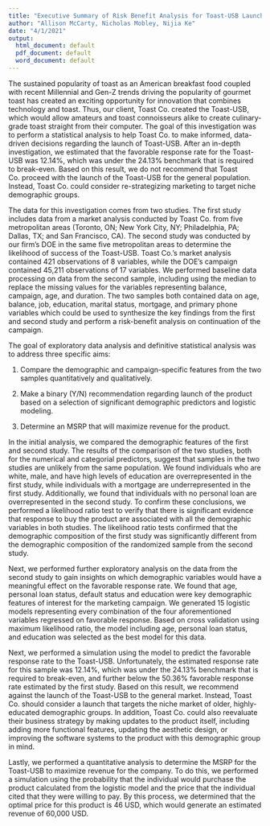 ```yaml
---
title: "Executive Summary of Risk Benefit Analysis for Toast-USB Launch"
author: "Allison McCarty, Nicholas Mobley, Nijia Ke"
date: "4/1/2021"
output:
  html_document: default
  pdf_document: default
  word_document: default
---
```


The sustained popularity of toast as an American breakfast food coupled with recent Millennial and Gen-Z trends driving the popularity of gourmet toast has created an exciting opportunity for innovation that combines technology and toast. Thus, our client, Toast Co. created the Toast-USB, which would allow amateurs and toast connoisseurs alike to create culinary-grade toast straight from their computer. The goal of this investigation was to perform a statistical analysis to help Toast Co. to make informed, data-driven decisions regarding the launch of Toast-USB.  After an in-depth investigation, we estimated that the favorable response rate for the Toast-USB was 12.14%, which was under the 24.13% benchmark that is required to break-even. Based on this result, we do not recommend that Toast Co. proceed with the launch of the Toast-USB for the general population. Instead, Toast Co. could consider re-strategizing marketing to target niche demographic groups.

The data for this investigation comes from two studies. The first study includes data from a market analysis conducted by Toast Co. from five metropolitan areas (Toronto, ON; New York City, NY; Philadelphia, PA; Dallas, TX; and San Francisco, CA). The second study was conducted by our firm’s DOE in the same five metropolitan areas to determine the likelihood of success of the Toast-USB. Toast Co.’s market analysis contained 421 observations of 8 variables, while the DOE’s campaign contained 45,211 observations of 17 variables. We performed baseline data processing on data from the second sample, including using the median to replace the missing values for the variables representing balance, campaign, age, and duration. The two samples both contained data on age, balance, job, education, marital status, mortgage, and primary phone variables which could be used to synthesize the key findings from the first and second study and perform a risk-benefit analysis on continuation of the campaign.

The goal of exploratory data analysis and definitive statistical analysis was to address three specific aims:

1.	Compare the demographic and campaign-specific features from the two samples quantitatively and qualitatively.


2.	Make a binary (Y/N) recommendation regarding launch of the product based on a selection of significant demographic predictors and logistic modeling.


3.	Determine an MSRP that will maximize revenue for the product.


In the initial analysis, we compared the demographic features of the first and second study. The results of the comparison of the two studies, both for the numerical and categorial predictors, suggest that samples in the two studies are unlikely from the same population. We found individuals who are white, male, and have high levels of education are overrepresented in the first study, while individuals with a mortgage are underrepresented in the first study. Additionally, we found that individuals with no personal loan are overrepresented in the second study. To confirm these conclusions, we performed a likelihood ratio test to verify that there is significant evidence that response to buy the product are associated with all the demographic variables in both studies. The likelihood ratio tests confirmed that the demographic composition of the first study was significantly different from the demographic composition of the randomized sample from the second study.

Next, we performed further exploratory analysis on the data from the second study to gain insights on which demographic variables would have a meaningful effect on the favorable response rate. We found that age, personal loan status, default status and education were key demographic features of interest for the marketing campaign. We generated 15 logistic models representing every combination of the four aforementioned variables regressed on favorable response. Based on cross validation using maximum likelihood ratio, the model including age, personal loan status, and education was selected as the best model for this data.

Next, we performed a simulation using the model to predict the favorable response rate to the Toast-USB. Unfortunately, the estimated response rate for this sample was 12.14%, which was under the 24.13% benchmark that is required to break-even, and further below the 50.36% favorable response rate estimated by the first study. Based on this result, we recommend against the launch of the Toast-USB to the general market.  Instead, Toast Co. should consider a launch that targets the niche market of older, highly-educated demographic groups. In addition, Toast Co. could also reevaluate their business strategy by making updates to the product itself, including adding more functional features, updating the aesthetic design, or improving the software systems to the product with this demographic group in mind.

Lastly, we performed a quantitative analysis to determine the MSRP for the Toast-USB to maximize revenue for the company. To do this, we performed a simulation using the probability that the individual would purchase the product calculated from the logistic model and the price that the individual cited that they were willing to pay. By this process, we determined that the optimal price for this product is 46 USD, which would generate an estimated revenue of 60,000 USD.
